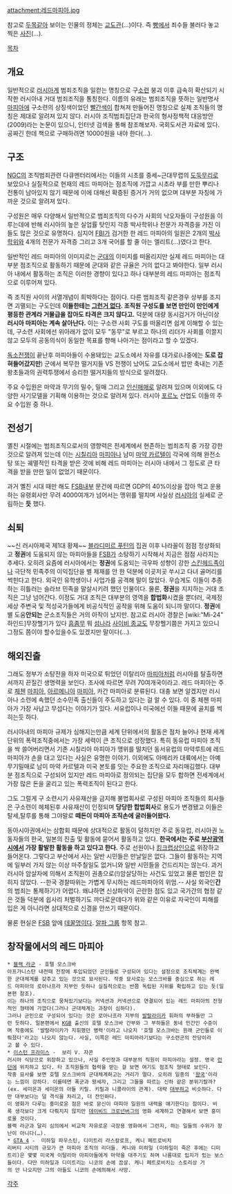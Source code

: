attachment:레드마피아.jpg

참고로 [[보스|두목]]같아 보이는 인물의 정체는 [[교도관]](...)이다. 즉 [[교도소|빵]]에서 죄수들 불러다 놓고 찍은 [[사진]](...).

[[목차]]
== 개요 ==
일반적으로 [[러시아]]계 범죄조직을 일컫는 명칭으로 구[[소련]] 붕괴 이후 급속히 확산되기 시작한 러시아내 거대 범죄조직을 통칭한다. 이름의 유래는 범죄조직을 뜻하는 일반명사 [[마피아]]에 구소련의 상징색이었던 [[빨간색]]이 합쳐져 만들어진 명칭으로 실제 조직들의 명칭은 제대로 알려져 있지 않다. 러시아 조직범죄집단과 한국의 형사정책적 대응방안 (2009)라는 논문이 있으니, 인터넷 검색을 통해 참조해보자. 국회도서관 자료에 있다. 공짜긴 한데 책으로 구매하려면 10000원을 내야 한다(...).
== 구조 ==
[[NGC]]의 조직범죄관련 다큐멘터리에서는 이들의 시초를 중세~근대무렵의 [[도둑]]무리로 보았으나 실질적으로 현재의 레드 마피아는 점조직에 가깝고 시초라 부를 만한 뿌리나 전통이 남아있지 않기 때문에 이에 대해선 확증된 증거가 거의 없으며 대부분 자칭에 가까운 것으로 알려져 있다.

구성원은 매우 다양해서 일반적으로 범죄조직의 다수가 사회의 낙오자들이 구성원을 이루는데에 반해 러시아의 높은 실업률 탓인지 각종 박사학위나 전문가 자격증을 가진 이들도 많은 것으로 유명하다. 심지어 [[FBI]]가 검거한 한 레드 마피아의 일원은 2개의 [[박사]]학위와 4개의 전문가 자격증 그리고 3개 국어를 할 줄 아는 엘리트(...)였다고 한다.

일반적인 레드 마피아의 이미지로는 [[군대]]의 이미지를 떠올리지만 실제 레드 마피아는 대부분 점조직으로 활동하기 때문에 군대와 같은 규율은 거의 없다고 봐야한다. 일부 러시아 내에서 활동하는 조직은 이러한 경향이 있다고 하나 대부분의 레드 마피아는 점조직으로 이루어져 있다.

즉 조직원 사이의 서열개념이 희박하다는 점이다. 다른 범죄조직 같은경우 상부를 조지면 괴멸되는 구도인데 ''' 이들한테는 [[그런거 없다]]. 조직원 구성도를 보면 만인이 만인에게 평등한 관계라 거물급을 잡아도 타격은 크지 않다고.''' 덕분에 대량 동시검거가 아닌이상 '''러시아 마피아는 계속 살아난다.''' 이는 구소련 사회 구도를 떠올리면 쉽게 이해할 수 있는데, 구소련 사회에선 위아래가 없이 모두 "동무"로 부르고 하나의 리더가 사회를 이끌지 않고 모두의 공동의식이 동일한 목표를 향해 나아가는 점이라고 할 수 있겠다. 

[[독소전쟁]]이 끝난후 마피아들이 수용돼있는 교도소에서 자유를 대가로(나중에는 '''도로 잡혀들어갔지만''') 군에서 복무한 떨거지들 VS 전쟁이 났어도 교도소에서 밥만 축내는 기존 왕초들과의 권력투쟁에서 승리한 떨거지들의 방식으로 알려졌다.

주요 수입원은 마약과 무기의 밀수, 밀매 그리고 [[인신매매]]로 알려져 있으며 이외에도 다양한 사기모델을 기획해 이용하는 것으로 알려져 있다. 러시아 [[포르노]] 산업도 이들의 주요 수입원 중 하나.
== 전성기 ==
옐친 시절에는 범죄조직으로서의 영향력은 전세계에서 현존하는 범죄조직 중 가장 강한 것으로 알려져 있는데 이는 [[시칠리아]] [[마피아]]나 남미 [[마약 카르텔]]이 각국에 의해 완전소탕 또는 궤멸적인 타격을 받은 것에 비해 레드 마피아는 러시아 내에서 그 정도로 큰 타격을 받을 만한 일이 없었기 때문이다.

과거 옐친 시대 때만 해도 [[FSB]]내부 문건에 따르면 GDP의 40%이상을 잡아 먹고 운용하는 유령회사만 무려 4000여개가 넘어서는 맹위를 떨치며 사실상 [[러시아]]의 실세로 군림하는 '''듯''' 했다.
== 쇠퇴 ==
~~신 러시아제국 제1대 황제~~ [[블라디미르 푸틴]]의 집권 이후 나라꼴이 점점 정상화되고 '''정권'''에 도움되지 않는 마피아들을 [[FSB]]가 소탕하기 시작해서 지금은 점점 사라지는 추세다. 오히려 요즘에 러시아에서는 '''정권'''에 도움되는 극우파 성향이 강한 [[스킨헤드]]족이나 극단적 민족주의 이익집단을 별 제재를 안 한 덕분에 이곳저곳 쑤시고 다녀 골머리를 썩힌다고 한다. 외국인 유학생이나 사업가를 공격해 말이 많았다. 우습게도 이들이 추종하는 히틀러는 슬라브 민족을 말살시키려 했던 인물이다. 물론, '''정권'''을 지지하는 거대 조직은 그냥 넘어간다. 이정도 거대 조직은 대부분의 영역을 '''합법화'''시켰을 뿐더러, 국제정세상 주변국 및 적성국가들에게 비공식적인 공작을 위해 도움이 되니까 말이다. '''정권'''에 별 도움'''안되는''' 군소조직들은 거의 아작이 났지만. 참고로 러시아 경찰은 [wiki:"Mi-24" 하인드]무장헬기가 있다 [[흠좀무]] 뭐 [[일본|섬나라]] [[옴진리교|사이비 종교]]도 무장헬기쯤은 가지고 있으니 그정도 쯤이야 할수있을수도 있겠지만 말이다(...).
== 해외진출 ==
그래도 정부가 소탕전을 하자 미국으로 튀었던 이탈리아 [[마피아]]처럼 러시아를 탈출하면서까지 끈질긴 생명력을 보인다. 조사에 따르면 무려 70여개국이라고. 레드 마피아는 주로 [[체첸]] [[마피아]], [[아르메니아]] [[마피아]], 카간 마피아로 분류된다. 대충 보면 알겠지만 러시아나 소련에 속했던 소수민족 출신들이 주도하고 있다는 걸 알 수 있다. 이 중 체첸 마피아가 가장 사납고 무섭다는 이야기가 있다. 서유럽이나 미국에선 이들 때문에 골치를 썩히는듯 하다.

러시아내의 마피아 규제가 심해지는만큼 세계 단위에서의 활동은 점차 늘어나 현재 세계 단위의 폭력조직중에서는 가장 세력이 큰 조직으로 성장했다. 특히 동유럽 마피아 조직을 싹 쓸어버리면서 기존 시칠리아 마피아가 맹위를 떨치던 동서유럽의 마약루트에 레드 마피아가 손을 대고 있다는 사실은 유명한 이야기. 이외에도 아메리카 대륙에서는 아예 무기밀매로 남미 마약 카르텔과 미국 본토를 잇는 주요한 조직으로 자리매김했다. 대부분 점조직으로 구성되어 있지만 레드 마피아로 정의되는 집단을 모두 합하면 전세계에서 가장 많은 돈을 굴리고 있는 폭력조직이 된다고 한다. 

그도 그럴게 구 소련시기 사유재산을 금지해 불법회사로 구성된 마피아 조직들의 회사들은 구소련이 헤체된후 사유재산이 인정되며 '''당당한 합법회사'''로 용도가 변경됐고 이들은 탈세,탈루를 통해 그야말로 '''떼돈이 마피아 조직손에 굴러들어왔다.'''

동아시아권에서는 삼합회 때문에 상대적으로 활동이 덜하지만 주로 동유럽, 러시아권 노동자들의 한국, 일본의 진출 및 활동에 묻어서 활동하고 있다. '''한국에서는 주로 [[부산광역시]]에서 가장 활발한 활동을 하고 있다고 한다.''' 주로 선원이나 [[킹크랩]]상인으로 위장하고 들어온다. 그렇다고 부산에서 사는 일반 시민들은 만날일은 없다. 그들이 활동하는 지역에 일부러 가지 않는 이상 마주칠일도 없거니와 일반 시민들을 건드리지는 않는다. 과거 러시아 암살자에 의해서 조직원이 권총으로(!)암살당하는 사건도 있었고 물론 범인은 잡히지 않았다. --한국 경찰따위는 가볍게 무시하는 레드마피아의 위엄.-- 사실 외국인'''간'''의 범죄는 통제하기가 어렵다. 왜냐하면 신상파악이 곤란한 점도 있고 국가간의 협정 같은 것들 덕분에 쉽사리 처벌하기도 까다로운데다가 위와 같은 이유로 자국인이 피해를 입은 게 아니라면 상대적으로 신경을 안쓰기 때문이다.

물론 현실은 [[FSB]] 앞에 [[데꿀멍]]이다. [[알파 그룹]] 항목 참고. 
== 창작물에서의 레드 마피아 ==
 * [[블랙 라군]] - 호텔 모스크바
 아프가니스탄 내전때 전장에 투입되었던 군인들로 구성되어 있다는 설정으로 조직체계는 완벽한 군대체계를 갖추고 있는 것으로 묘사된다. 작중 묘사로는 모스크바를 중심으로 하는 레드 마피아의 로아나프라 지부인 듯하나 실질적으로는 반쯤 독립된 지위를 확립하고 있는 듯(일본편 참조).
 이는 하나의 조직으로 뭉쳐있기보다는 커넥션과 커넥션으로 연결되어 있는 레드 마피아의 전형적인 형태에 가깝다(그러나 군대체계는 과장이 심하다).
 그러나 군인으로 구성되어 있다는 것은 로아나프라 지부의 [[발랄라이카]] 휘하의 부하들만 그런 듯하다. 일본편에서 [[KGB]] 출신의 호텔 모스크바 간부와 그 부하들은 동네 민간인 수준이며 작중에도 '발랄라이카가 지휘했던 병력'이라고 나오지 '호텔 모스크바는 원래 군인들로 이뤄졌다'라고는 나오지 않는다. 사실, 이쪽은 레드 마피아라기보다는 구소련군의 잔당이라고 볼 수 있다.
 * [[이스턴 프라미스]] -  보리 V. 자콘
 러시아 식당으로 위장하고 있으나, 사실 주인장과 대부분의 직원이 마피아라는 설정. 영국 [[런던]]에 위치하고 있다. 타 조직원들의 협력을 받는 걸 보면 여기도 점조직 형태로 보인다. 
 작중 묘사를 보면 호텔 모스크바의 군대체계하고는 거리가 멀다. 오히려 일종의 '[[왕국]]'이라는 느낌이 강하다. 이를테면 폭군과 왕세자, 그리고 그들을 따르는 신하 같은 분위기랄까?(ex. 세미온과 세미온의 아들 키릴. 키릴과 니콜라이의 관계). 대략 [[대부]]하고 비슷하다. 다만 대부보다는 덜 격식을 차리고, 더 잔인하다.
 이 영화가 다루는 흥미로운 점은 바로 문신이 마피아 일원의 내력을 얘기한다는 점이다. 비록 생각보다 크게 다뤄지지 않지만 [[데이비드 크로넌버그]]의 영화 세계하고 연결해서 보면 흥미로울 것이다.
 블랙 라군과 달리 심의에서 비교적 자유로운 극장용 영화여서 그런지, 하는 일들의 수위가 장난이 아니다(…).
 * [[GTA 4]] -  미하일 파우스틴, 디미트리 라스칼로프, 케니 페트로비치
 리버티 시티의 규모가 큰 마피아 조직의 리더들. 케니와 미하일 (미하일이 죽은 후에는 디미트리)은 몇몇 미국계 이탈리아 마피아들에게 마약을 대주기도 하며 나름대로 입지가 있는 보스들이다. 다만 미하일과 디미트리는 니코의 손에 끔살. 케니 페트로비치는 스토리상 거의 안 나오지만 그의 아들도 니코의 손에의해서 사망.

[[각주]]

